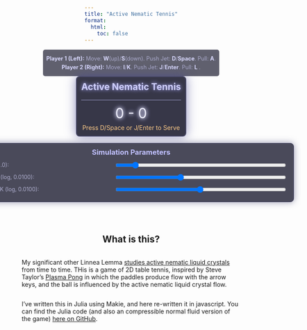 ```yaml
---
title: "Active Nematic Tennis"
format:
  html:
    toc: false
---
```


```{=html}
<head>
<meta name="viewport" content="width=device-width, initial-scale=1.0">
<style>
  body {
    margin: 0;
    display: flex;
    flex-direction: column;
    justify-content: center;
    align-items: center;
    min-height: 100vh;
  }
  .game-container {
    text-align: center;
    border: 2px solid #4a4a6a;
    padding: 10px;
    background-color: rgba(20, 20, 40, 0.85); 
    box-shadow: 0 0 25px rgba(70, 70, 150, 0.6); 
    margin-bottom: 15px;
    border-radius: 8px;
  }
  canvas {
    border: 1px solid #6a6a8a; 
    display: block;
    margin: 0 auto;
  }
  .simulation-parameters {
    border: 1px solid #3a3a5a;
    padding: 10px 15px;
    margin-bottom: 15px;
    background-color: rgba(30, 30, 50, 0.8); 
    border-radius: 8px;
    width: 750px;
    max-width: 800px;
    box-sizing: border-box;
    box-shadow: 0 0 15px rgba(50, 50, 100, 0.5);
  }
  .simulation-parameters h3 {
    margin-top: 0;
    margin-bottom: 10px;
    text-align: center;
    color: #c0c0ff;s
  }
  .simulation-parameters div {
    margin-bottom: 8px;
    display: flex;
    justify-content: space-between;
    align-items: center;
  }
  .simulation-parameters label {
    flex-basis: 45%;
    font-size: 0.9em;
    color: #b0b0d0;
  }
  .simulation-parameters input[type="range"] {
    flex-basis: 55%;
    cursor: pointer;
  }
  .controls-info {
    margin-top: 0;
    font-size: 0.9em;
    color: #ababcd;
    max-width: 800px;
    text-align: center;
    background-color: rgba(30, 30, 50, 0.7);
    padding: 8px;
    border-radius: 5px;
  }
  .controls-info p { margin: 5px 0; }
  .controls-info strong { color: #dadaff; } 
  .warning { color: orange; font-weight: bold; }
  #scoreDisplay {
      font-size: 32px; 
      margin-top:10px;
      margin-bottom: 5px;
      color: #f0f0ff; 
      text-shadow: 0 0 8px #ffffff, 0 0 12px #aaaaff; 
  }
  #gameMessage {
      font-size: 1.1em;
      color: #ffddaa;
      min-height: 1.5em;
  }
</style>
</head>
<body>


  <div class="controls-info">
    <p><strong>Player 1 (Left):</strong> Move: <strong>W</strong>(up)/<strong>S</strong>(down). Push Jet: <strong>D</strong>/<strong>Space</strong>. Pull: <strong>A</strong>.</p>
    <p><strong>Player 2 (Right):</strong> Move: <strong>I</strong>/<strong>K</strong>. Push Jet: <strong>J</strong>/<strong>Enter</strong>. Pull: <strong>L</strong> .</p>
  </div>

  <div class="game-container">
    <h2 style="margin-top:0; color: #d0d0ff; text-shadow: 0 0 10px #aaaaff;">Active Nematic Tennis</h2>
    <canvas id="gameCanvas"></canvas>
    <div id="scoreDisplay">0 - 0</div>
    <div id="gameMessage" style="font-size: 1em; color: #ffcc88; min-height: 1.2em;">Press D/Space or J/Enter to Serve</div>
  </div>

  <div class="simulation-parameters">
    <h3>Simulation Parameters</h3>
    <div>
      <label for="activitySlider">Activity (<span id="activityValue">1.0</span>):</label>
      <input type="range" id="activitySlider" min="0" max="10" step="0.05" value="1.0">
    </div>
    <div>
      <label for="viscositySlider">Viscosity (log, <span id="viscosityValue">0.0100</span>):</label>
      <input type="range" id="viscositySlider" min="20" max="100" step="1" value="50">
    </div>
    <div>
      <label for="elasticitySlider">Elasticity K (log, <span id="elasticityValue">0.0100</span>):</label>
      <input type="range" id="elasticitySlider" min="1" max="100" step="1" value="50">
    </div>
  </div>



<script>

// --- Pong Game Constants ---
const PADDLE_SPEED = 7;
const INITIAL_BALL_SPEED = 5;
const BALL_SPEED_INCREASE = 0.3;
const PADDLE_HEIGHT = 100;
const PADDLE_WIDTH = 15;
const BALL_RADIUS = 10;
const COURT_WIDTH = 700;
const COURT_HEIGHT = 600;

// --- Fluid Simulation Constants ---
const NX = 240;
const NY = 180;
const FLUID_DT = 0.00010;
const SOLVER_ITER = 20;
const MAX_FLUID_STEPS_PER_FRAME = 2;

const FLUID_DX = COURT_WIDTH / NX;
const FLUID_DY = COURT_HEIGHT / NY;
const FLUID_INV_DX = 1.0 / FLUID_DX;
const FLUID_INV_DY = 1.0 / FLUID_DY;
const FLUID_INV_DX2 = FLUID_INV_DX * FLUID_INV_DX;
const FLUID_INV_DY2 = FLUID_INV_DY * FLUID_INV_DY;

// --- Nematic & Fluid Parameters ---
let MU_VISCOSITY = 0.01;
const MU_VISCOSITY_MIN_LOG = 0.0015;
const MU_VISCOSITY_MAX_LOG = 0.05;

const ZETA_FRICTION = 0.00000001;
const LAMBDA_ALIGN = 0.7;
const GAMMA_ROT_VISC = 1.0;
let ALPHA_ACTIVITY = 4.0;

const NEMATIC_A = 1.0;
const NEMATIC_C = 1.0;

let NEMATIC_K_ELASTIC = 0.01;
const NEMATIC_K_ELASTIC_MIN_LOG = 0.0001;
const NEMATIC_K_ELASTIC_MAX_LOG = 100.00;

// --- Paddle Jet & Pull Constants ---
const PADDLE_JET_FORCE_STRENGTH = 9.0;
const PADDLE_PULL_FORCE_STRENGTH = 7.0;
const TARGET_JET_S0 = 0.0;
const JET_CONE_LENGTH_CELLS = 12;
const JET_MAX_WIDTH_FRAC = 0.6;
const PUSH_DYE_STRENGTH = 100.5; 
const PULL_DYE_STRENGTH = 1.2; 


// --- Ball/Fluid Interaction ---
const BALL_DRAG_COEFF = 0.1;
const VEL_SCALE = 0.00001;

// --- Director Visualization Constants ---
const ARROW_SUBSAMPLE = 1;
const ARROW_LENGTH = 11;   
const ARROW_COLOR = 'rgba(255, 255, 255, 0.9)'; 
const ARROW_LINE_WIDTH = 1.0;
const DIRECTOR_EPSILON = 1e-7;

// --- Visual Enhancement Constants ---
const PADDLE_COLOR = 'rgba(0, 220, 255, 1)';
const PADDLE_GLOW_COLOR = 'rgba(0, 220, 255, 0.7)';
const PADDLE_SHADOW_BLUR = 15;
const BALL_COLOR = 'rgba(255, 255, 0, 1)';
const BALL_GLOW_COLOR = 'rgba(255, 255, 100, 0.8)';
const BALL_SHADOW_BLUR_NORMAL = 20;
const BALL_SHADOW_BLUR_HIT = 35;
const BALL_HIT_GLOW_FRAMES = 6;


// --- Global Fluid Arrays ---
const FLUID_GRID_SIZE = (NX + 2) * (NY + 2);
let fluid_vx = new Float32Array(FLUID_GRID_SIZE);
let fluid_vy = new Float32Array(FLUID_GRID_SIZE);
let fluid_vx0 = new Float32Array(FLUID_GRID_SIZE);
let fluid_vy0 = new Float32Array(FLUID_GRID_SIZE);
let fluid_vx_prev_step = new Float32Array(FLUID_GRID_SIZE);
let fluid_vy_prev_step = new Float32Array(FLUID_GRID_SIZE);

let fluid_p = new Float32Array(FLUID_GRID_SIZE);
let fluid_div = new Float32Array(FLUID_GRID_SIZE);

let fluid_Qxx = new Float32Array(FLUID_GRID_SIZE);
let fluid_Qxy = new Float32Array(FLUID_GRID_SIZE);
let fluid_Qxx0 = new Float32Array(FLUID_GRID_SIZE);
let fluid_Qxy0 = new Float32Array(FLUID_GRID_SIZE);

let fluid_Hxx = new Float32Array(FLUID_GRID_SIZE);
let fluid_Hxy = new Float32Array(FLUID_GRID_SIZE);

let fluid_div_sigma_active_x = new Float32Array(FLUID_GRID_SIZE);
let fluid_div_sigma_active_y = new Float32Array(FLUID_GRID_SIZE);
let fluid_div_sigma_elastic_x = new Float32Array(FLUID_GRID_SIZE);
let fluid_div_sigma_elastic_y = new Float32Array(FLUID_GRID_SIZE);

let Sxx_flow_temp = new Float32Array(FLUID_GRID_SIZE);
let Sxy_flow_temp = new Float32Array(FLUID_GRID_SIZE);

let sigma_el_xx_temp = new Float32Array(FLUID_GRID_SIZE);
let sigma_el_xy_temp = new Float32Array(FLUID_GRID_SIZE);
let sigma_el_yy_temp = new Float32Array(FLUID_GRID_SIZE);

let p_old_iter = new Float32Array(FLUID_GRID_SIZE);
let x_prev_iter = new Float32Array(FLUID_GRID_SIZE);

// Dye concentrations
let fluid_dye_R = new Float32Array(FLUID_GRID_SIZE);
let fluid_dye_G = new Float32Array(FLUID_GRID_SIZE);
let fluid_dye_B = new Float32Array(FLUID_GRID_SIZE);
let fluid_dye_R0 = new Float32Array(FLUID_GRID_SIZE);
let fluid_dye_G0 = new Float32Array(FLUID_GRID_SIZE);
let fluid_dye_B0 = new Float32Array(FLUID_GRID_SIZE);

let fluid_time_accumulator = 0.0;

const canvas = document.getElementById('gameCanvas');
const ctx = canvas.getContext('2d');
canvas.width = COURT_WIDTH;
canvas.height = COURT_HEIGHT;

let offscreenFluidCanvas;
let offscreenFluidCtx;
let fluidCellImageData;

function setupFluidRenderingInfrastructure() {
    offscreenFluidCanvas = document.createElement('canvas');
    offscreenFluidCanvas.width = NX;
    offscreenFluidCanvas.height = NY;
    offscreenFluidCtx = offscreenFluidCanvas.getContext('2d');
    fluidCellImageData = offscreenFluidCtx.createImageData(NX, NY);
}

const scoreDisplay = document.getElementById('scoreDisplay');
const gameMessage = document.getElementById('gameMessage');

let paddleLeftY = COURT_HEIGHT / 2 - PADDLE_HEIGHT / 2;
let paddleRightY = COURT_HEIGHT / 2 - PADDLE_HEIGHT / 2;
let ball = {
    x: COURT_WIDTH / 2, y: COURT_HEIGHT / 2,
    dx: 0, dy: 0, speed: INITIAL_BALL_SPEED * 60,
    currentShadowBlur: BALL_SHADOW_BLUR_NORMAL,
    hitGlowTimer: 0
};
let scoreLeft = 0;
let scoreRight = 0;
let gameActive = true;
let serveState = 'p1_serve';
let servedBy = 'p1';
const keysPressed = {};
let lastFrameTime = performance.now();

const activitySlider = document.getElementById('activitySlider');
const activityValueDisplay = document.getElementById('activityValue');
const viscositySlider = document.getElementById('viscositySlider');
const viscosityValueDisplay = document.getElementById('viscosityValue');
const elasticitySlider = document.getElementById('elasticitySlider');
const elasticityValueDisplay = document.getElementById('elasticityValue');

function setupLogSlider(sliderElement, valueDisplayElement, parameterStore, pMin, pMax, initialValue, precision) {
    const logMin = Math.log(pMin);
    const logMax = Math.log(pMax);
    function updateParameter(sliderValue) {
        const s = parseFloat(sliderValue);
        const value = pMin * Math.pow(pMax / pMin, s / 100.0);
        parameterStore.value = value;
        valueDisplayElement.textContent = value.toFixed(precision);
    }
    let initialSliderPos = 50;
    if (initialValue > 0 && pMin > 0 && pMax/pMin > 0 && Math.log(pMax / pMin) !== 0) {
      initialSliderPos = 100 * (Math.log(initialValue / pMin) / Math.log(pMax / pMin));
      initialSliderPos = Math.max(0, Math.min(100, initialSliderPos));
    }
    sliderElement.value = initialSliderPos;
    updateParameter(initialSliderPos);
    sliderElement.oninput = function() { updateParameter(this.value); };
}

activityValueDisplay.textContent = ALPHA_ACTIVITY.toFixed(2);
activitySlider.value = ALPHA_ACTIVITY * (10 / 10);
activitySlider.oninput = function() {
    ALPHA_ACTIVITY = parseFloat(this.value);
    activityValueDisplay.textContent = ALPHA_ACTIVITY.toFixed(2);
}

let muViscosityStore = { value: MU_VISCOSITY };
setupLogSlider(viscositySlider, viscosityValueDisplay, muViscosityStore, MU_VISCOSITY_MIN_LOG, MU_VISCOSITY_MAX_LOG, MU_VISCOSITY, 4);
Object.defineProperty(window, 'MU_VISCOSITY', { get: () => muViscosityStore.value });

let nematicKElasticStore = { value: NEMATIC_K_ELASTIC };
setupLogSlider(elasticitySlider, elasticityValueDisplay, nematicKElasticStore, NEMATIC_K_ELASTIC_MIN_LOG, NEMATIC_K_ELASTIC_MAX_LOG, NEMATIC_K_ELASTIC, 4);
Object.defineProperty(window, 'NEMATIC_K_ELASTIC', { get: () => nematicKElasticStore.value });


function IX_fluid(i, j) { const ci=Math.max(0,Math.min(i,NX+1)); const cj=Math.max(0,Math.min(j,NY+1)); return ci+cj*(NX+2); }
function set_boundary_scalar(x_arr) { for(let i=1;i<=NX;i++){x_arr[IX_fluid(i,0)]=x_arr[IX_fluid(i,1)];x_arr[IX_fluid(i,NY+1)]=x_arr[IX_fluid(i,NY)];} for(let j=1;j<=NY;j++){x_arr[IX_fluid(0,j)]=x_arr[IX_fluid(1,j)];x_arr[IX_fluid(NX+1,j)]=x_arr[IX_fluid(NX,j)];} x_arr[IX_fluid(0,0)]=0.5*(x_arr[IX_fluid(1,0)]+x_arr[IX_fluid(0,1)]); x_arr[IX_fluid(NX+1,0)]=0.5*(x_arr[IX_fluid(NX,0)]+x_arr[IX_fluid(NX+1,1)]); x_arr[IX_fluid(0,NY+1)]=0.5*(x_arr[IX_fluid(1,NY+1)]+x_arr[IX_fluid(0,NY)]); x_arr[IX_fluid(NX+1,NY+1)]=0.5*(x_arr[IX_fluid(NX,NY+1)]+x_arr[IX_fluid(NX+1,NY)]); }
function set_boundary_velocity(b_type,x_arr){for(let i=0;i<=NX+1;i++){x_arr[IX_fluid(i,0)]=(b_type===2)?0.0:-x_arr[IX_fluid(i,1)];x_arr[IX_fluid(i,NY+1)]=(b_type===2)?0.0:-x_arr[IX_fluid(i,NY)];} for(let j=0;j<=NY+1;j++){x_arr[IX_fluid(0,j)]=(b_type===1)?0.0:-x_arr[IX_fluid(1,j)];x_arr[IX_fluid(NX+1,j)]=(b_type===1)?0.0:-x_arr[IX_fluid(NX,j)];} x_arr[IX_fluid(0,0)]=0.0; x_arr[IX_fluid(NX+1,0)]=0.0; x_arr[IX_fluid(0,NY+1)]=0.0; x_arr[IX_fluid(NX+1,NY+1)]=0.0;}
function laplacian_scalar(f_arr,i,j){const vc=f_arr[IX_fluid(i,j)];return(f_arr[IX_fluid(i+1,j)]-2*vc+f_arr[IX_fluid(i-1,j)])*FLUID_INV_DX2+(f_arr[IX_fluid(i,j+1)]-2*vc+f_arr[IX_fluid(i,j-1)])*FLUID_INV_DY2;}
function grad_x_centered(f_arr,i,j){return(f_arr[IX_fluid(i+1,j)]-f_arr[IX_fluid(i-1,j)])*0.5*FLUID_INV_DX;}
function grad_y_centered(f_arr,i,j){return(f_arr[IX_fluid(i,j+1)]-f_arr[IX_fluid(i,j-1)])*0.5*FLUID_INV_DY;}
function advect(b_type,d_out,d_in,velX,velY,dt_local){for(let j=1;j<=NY;j++){for(let i=1;i<=NX;i++){const idx=IX_fluid(i,j);let x=i-velX[idx]*dt_local*FLUID_INV_DX;let y=j-velY[idx]*dt_local*FLUID_INV_DY;x=Math.max(0.5,Math.min(x,NX+0.5));y=Math.max(0.5,Math.min(y,NY+0.5));const i0=Math.floor(x);const i1=i0+1;const j0=Math.floor(y);const j1=j0+1;const s1=x-i0;const s0=1-s1;const t1=y-j0;const t0=1-t1;d_out[idx]=s0*(t0*d_in[IX_fluid(i0,j0)]+t1*d_in[IX_fluid(i0,j1)])+s1*(t0*d_in[IX_fluid(i1,j0)]+t1*d_in[IX_fluid(i1,j1)]);}} if(b_type===0)set_boundary_scalar(d_out);else set_boundary_velocity(b_type,d_out);}
function calculate_H(Hxx_out,Hxy_out,Qxx_in,Qxy_in,K_elastic_param,A_coeff,C_coeff){for(let j=1;j<=NY;j++){for(let i=1;i<=NX;i++){const idx=IX_fluid(i,j);const qxx=Qxx_in[idx];const qxy=Qxy_in[idx];const lap_qxx=laplacian_scalar(Qxx_in,i,j);const lap_qxy=laplacian_scalar(Qxy_in,i,j);const trQ2=2*(qxx*qxx+qxy*qxy);Hxx_out[idx]=-(A_coeff*qxx+2*C_coeff*trQ2*qxx-K_elastic_param*lap_qxx);Hxy_out[idx]=-(A_coeff*qxy+2*C_coeff*trQ2*qxy-K_elastic_param*lap_qxy);}}set_boundary_scalar(Hxx_out);set_boundary_scalar(Hxy_out);}
function calculate_S_flow_term(Sxx_out,Sxy_out,Qxx_in,Qxy_in,vx,vy,lambda_align_param){for(let j=1;j<=NY;j++){for(let i=1;i<=NX;i++){const idx=IX_fluid(i,j);const qxx=Qxx_in[idx];const qxy=Qxy_in[idx];const dvx_dx=grad_x_centered(vx,i,j);const dvx_dy=grad_y_centered(vx,i,j);const dvy_dx=grad_x_centered(vy,i,j);const dvy_dy=grad_y_centered(vy,i,j);const Dxx=dvx_dx;const Dxy=0.5*(dvx_dy+dvy_dx);const omega_xy=0.5*(dvy_dx-dvx_dy);const comm_Omega_Q_xx=2*omega_xy*qxy;const comm_Omega_Q_xy=-2*omega_xy*qxx;Sxx_out[idx]=lambda_align_param*Dxx-comm_Omega_Q_xx;Sxy_out[idx]=lambda_align_param*Dxy-comm_Omega_Q_xy;}}}
function calculate_div_active_stress(div_sx,div_sy,Qxx_in,Qxy_in,alpha_activity_param){for(let j=1;j<=NY;j++){for(let i=1;i<=NX;i++){const idx=IX_fluid(i,j);const dQxx_dx=grad_x_centered(Qxx_in,i,j);const dQxx_dy=grad_y_centered(Qxx_in,i,j);const dQxy_dx=grad_x_centered(Qxy_in,i,j);const dQxy_dy=grad_y_centered(Qxy_in,i,j);div_sx[idx]=-alpha_activity_param*(dQxx_dx+dQxy_dy);div_sy[idx]=-alpha_activity_param*(dQxy_dx-dQxx_dy);}}set_boundary_scalar(div_sx);set_boundary_scalar(div_sy);}
function calculate_div_elastic_stress(div_out_x,div_out_y,Qxx_vec,Qxy_vec,Hxx_vec,Hxy_vec,K_elastic_param,lambda_align_param){for(let j=1;j<=NY;j++){for(let i=1;i<=NX;i++){const idx=IX_fluid(i,j);const q_xx=Qxx_vec[idx];const q_xy=Qxy_vec[idx];const h_xx=Hxx_vec[idx];const h_xy=Hxy_vec[idx];const comm_QH_xx=0;const comm_QH_xy=2*(q_xx*h_xy-q_xy*h_xx);sigma_el_xx_temp[idx]=-lambda_align_param*comm_QH_xx;sigma_el_xy_temp[idx]=-lambda_align_param*comm_QH_xy;sigma_el_yy_temp[idx]=-(-lambda_align_param*comm_QH_xx);}}for(let j=1;j<=NY;j++){for(let i=1;i<=NX;i++){const idx=IX_fluid(i,j);const dqxx_dx=grad_x_centered(Qxx_vec,i,j);const dqxy_dx=grad_x_centered(Qxy_vec,i,j);const dqxx_dy=grad_y_centered(Qxx_vec,i,j);const dqxy_dy=grad_y_centered(Qxy_vec,i,j);const sigK_xx=-K_elastic_param*2*(dqxx_dx*dqxx_dx+dqxy_dx*dqxy_dx);const sigK_xy=-K_elastic_param*2*(dqxx_dx*dqxx_dy+dqxy_dx*dqxy_dy);const sigK_yy=-K_elastic_param*2*(dqxx_dy*dqxx_dy+dqxy_dy*dqxy_dy);sigma_el_xx_temp[idx]+=sigK_xx;sigma_el_xy_temp[idx]+=sigK_xy;sigma_el_yy_temp[idx]+=sigK_yy;}}set_boundary_scalar(sigma_el_xx_temp);set_boundary_scalar(sigma_el_xy_temp);set_boundary_scalar(sigma_el_yy_temp);for(let j=1;j<=NY;j++){for(let i=1;i<=NX;i++){const idx=IX_fluid(i,j);div_out_x[idx]=grad_x_centered(sigma_el_xx_temp,i,j)+grad_y_centered(sigma_el_xy_temp,i,j);div_out_y[idx]=grad_x_centered(sigma_el_xy_temp,i,j)+grad_y_centered(sigma_el_yy_temp,i,j);}}}
function general_linear_solve(b_type,x_out,x0_rhs,coeff_I,coeff_lap_param,iterations){const cLapDx=coeff_lap_param*FLUID_INV_DX2;const cLapDy=coeff_lap_param*FLUID_INV_DY2;const den_val=coeff_I+2*cLapDx+2*cLapDy;if(Math.abs(den_val)<1e-9){for(let j_loop=1;j_loop<=NY;j_loop++){for(let i_loop=1;i_loop<=NX;i_loop++){x_out[IX_fluid(i_loop,j_loop)]=0;}} if(b_type===0)set_boundary_scalar(x_out);else set_boundary_velocity(b_type,x_out);return;} for(let k_iter=0;k_iter<iterations;k_iter++){x_prev_iter.set(x_out);for(let j_loop=1;j_loop<=NY;j_loop++){for(let i_loop=1;i_loop<=NX;i_loop++){const idx=IX_fluid(i_loop,j_loop);const sum_neigh=cLapDx*(x_prev_iter[IX_fluid(i_loop-1,j_loop)]+x_prev_iter[IX_fluid(i_loop+1,j_loop)])+cLapDy*(x_prev_iter[IX_fluid(i_loop,j_loop-1)]+x_prev_iter[IX_fluid(i_loop,j_loop+1)]);x_out[idx]=(x0_rhs[idx]+sum_neigh)/den_val;}} if(b_type===0)set_boundary_scalar(x_out);else set_boundary_velocity(b_type,x_out);}}
function project(velX,velY,p_arr,div_arr,iterations){for(let j=1;j<=NY;j++){for(let i=1;i<=NX;i++){const idx=IX_fluid(i,j);div_arr[idx]=grad_x_centered(velX,i,j)+grad_y_centered(velY,i,j);p_arr[idx]=0;}}set_boundary_scalar(div_arr);set_boundary_scalar(p_arr);const den_val=2*(FLUID_INV_DX2+FLUID_INV_DY2); if(Math.abs(den_val)<1e-9){for(let j_loop=1;j_loop<=NY;j_loop++){for(let i_loop=1;i_loop<=NX;i_loop++){velX[IX_fluid(i_loop,j_loop)]=0;velY[IX_fluid(i_loop,j_loop)]=0;}}set_boundary_velocity(1,velX);set_boundary_velocity(2,velY);return;} for(let k_iter=0;k_iter<iterations;k_iter++){p_old_iter.set(p_arr);for(let j_loop=1;j_loop<=NY;j_loop++){for(let i_loop=1;i_loop<=NX;i_loop++){const idx=IX_fluid(i_loop,j_loop);const sum_lap_neigh=(p_old_iter[IX_fluid(i_loop+1,j_loop)]+p_old_iter[IX_fluid(i_loop-1,j_loop)])*FLUID_INV_DX2+(p_old_iter[IX_fluid(i_loop,j_loop+1)]+p_old_iter[IX_fluid(i_loop,j_loop-1)])*FLUID_INV_DY2;p_arr[idx]=(sum_lap_neigh-div_arr[idx])/den_val;}}}set_boundary_scalar(p_arr);for(let j=1;j<=NY;j++){for(let i=1;i<=NX;i++){const idx=IX_fluid(i,j);velX[idx]-=grad_x_centered(p_arr,i,j);velY[idx]-=grad_y_centered(p_arr,i,j);}}set_boundary_velocity(1,velX);set_boundary_velocity(2,velY);}

function _apply_force_in_cone(force_vx_array,paddle_id,paddle_base_y_world,force_strength_value,is_pull){const paddle_center_y_world=paddle_base_y_world+PADDLE_HEIGHT/2.0;const paddle_center_gy_float=(paddle_center_y_world/COURT_HEIGHT)*NY+0.5;const paddle_center_gy_idx=Math.max(1,Math.min(Math.round(paddle_center_gy_float)+1,NY));let force_component;if(is_pull){force_component=(paddle_id===1)?-force_strength_value:force_strength_value;}else{force_component=(paddle_id===1)?force_strength_value:-force_strength_value;} const paddle_height_cells=PADDLE_HEIGHT/FLUID_DY;const max_jet_width_at_tip_cells=Math.max(1,Math.round(paddle_height_cells*JET_MAX_WIDTH_FRAC));const start_x_world_edge=(paddle_id===1)?PADDLE_WIDTH:(COURT_WIDTH-PADDLE_WIDTH);let start_gxi_jet_float;if(paddle_id===1){start_gxi_jet_float=((start_x_world_edge+FLUID_DX*0.5)/COURT_WIDTH)*NX+0.5;}else{start_gxi_jet_float=((start_x_world_edge-FLUID_DX*0.5)/COURT_WIDTH)*NX+0.5;} const start_gxi_jet_idx=Math.max(1,Math.min(Math.round(start_gxi_jet_float)+1,NX));const base_half_width_cells=Math.max(1,Math.round((paddle_height_cells/3.0)/2.0));const tip_half_width_cells=Math.max(1,Math.round(max_jet_width_at_tip_cells/2.0));for(let i_dist_cells=0;i_dist_cells<JET_CONE_LENGTH_CELLS;i_dist_cells++){let current_gxi=(paddle_id===1)?start_gxi_jet_idx+i_dist_cells:start_gxi_jet_idx-i_dist_cells;if(current_gxi<1||current_gxi>NX)continue;const width_frac=JET_CONE_LENGTH_CELLS<=1?1.0:i_dist_cells/Math.max(1.0,JET_CONE_LENGTH_CELLS-1);let current_jet_half_width_cells=Math.round(base_half_width_cells+(tip_half_width_cells-base_half_width_cells)*width_frac);current_jet_half_width_cells=Math.max(1,current_jet_half_width_cells);for(let gy_offset_loop=-(current_jet_half_width_cells-1);gy_offset_loop<current_jet_half_width_cells;gy_offset_loop++){const current_gyi=Math.max(1,Math.min(paddle_center_gy_idx+gy_offset_loop,NY));force_vx_array[IX_fluid(current_gxi,current_gyi)]+=force_component;}}}

function _apply_dye_in_cone(paddle_id, paddle_base_y_world, r_val, g_val, b_val) {
    const paddle_center_y_world = paddle_base_y_world + PADDLE_HEIGHT / 2.0;
    const paddle_center_gy_float = (paddle_center_y_world / COURT_HEIGHT) * NY + 0.5;
    const paddle_center_gy_idx = Math.max(1, Math.min(Math.round(paddle_center_gy_float) + 1, NY));
    const paddle_height_cells = PADDLE_HEIGHT / FLUID_DY;
    const max_jet_width_at_tip_cells = Math.max(1, Math.round(paddle_height_cells * JET_MAX_WIDTH_FRAC));
    const start_x_world_edge = (paddle_id === 1) ? PADDLE_WIDTH : (COURT_WIDTH - PADDLE_WIDTH);
    let start_gxi_jet_float;
    if (paddle_id === 1) { start_gxi_jet_float = ((start_x_world_edge + FLUID_DX * 0.5) / COURT_WIDTH) * NX + 0.5; }
    else { start_gxi_jet_float = ((start_x_world_edge - FLUID_DX * 0.5) / COURT_WIDTH) * NX + 0.5; }
    const start_gxi_jet_idx = Math.max(1, Math.min(Math.round(start_gxi_jet_float) + 1, NX));
    const base_half_width_cells = Math.max(1, Math.round((paddle_height_cells / 3.0) / 2.0));
    const tip_half_width_cells = Math.max(1, Math.round(max_jet_width_at_tip_cells / 2.0));

    for (let i_dist_cells = 0; i_dist_cells < JET_CONE_LENGTH_CELLS; i_dist_cells++) {
        let current_gxi = (paddle_id === 1) ? start_gxi_jet_idx + i_dist_cells : start_gxi_jet_idx - i_dist_cells;
        if (current_gxi < 1 || current_gxi > NX) continue;
        const width_frac = JET_CONE_LENGTH_CELLS <= 1 ? 1.0 : i_dist_cells / Math.max(1.0, JET_CONE_LENGTH_CELLS - 1);
        let current_jet_half_width_cells = Math.round(base_half_width_cells + (tip_half_width_cells - base_half_width_cells) * width_frac);
        current_jet_half_width_cells = Math.max(1, current_jet_half_width_cells);
        for (let gy_offset_loop = -(current_jet_half_width_cells - 1); gy_offset_loop < current_jet_half_width_cells; gy_offset_loop++) {
            const current_gyi = Math.max(1, Math.min(paddle_center_gy_idx + gy_offset_loop, NY));
            const idx_cone = IX_fluid(current_gxi, current_gyi);
            // Additive dye, capped at 1.0. Higher r_val/g_val/b_val means it reaches 1.0 faster.
            fluid_dye_R[idx_cone] = Math.min(100.0, fluid_dye_R[idx_cone] + r_val);
            fluid_dye_G[idx_cone] = Math.min(100.0, fluid_dye_G[idx_cone] + g_val);
            fluid_dye_B[idx_cone] = Math.min(100.0, fluid_dye_B[idx_cone] + b_val);
        }
    }
}

function apply_paddle_jet_q_and_dye(paddle_id, paddle_base_y_world) {
    // P1: Red, P2: Blue
    _apply_dye_in_cone(paddle_id, paddle_base_y_world,
        (paddle_id === 1 ? PUSH_DYE_STRENGTH : 0.0),
        0.0,
        (paddle_id === 1 ? 0.0 : PUSH_DYE_STRENGTH)
    );
    const paddle_center_y_world = paddle_base_y_world + PADDLE_HEIGHT / 2.0;
    const paddle_center_gy_float = (paddle_center_y_world / COURT_HEIGHT) * NY + 0.5;
    const paddle_center_gy_idx = Math.max(1, Math.min(Math.round(paddle_center_gy_float)+1, NY));
    const director_angle = (paddle_id === 1) ? 0.0 : Math.PI;
    const paddle_height_cells = PADDLE_HEIGHT / FLUID_DY;
    const max_jet_width_at_tip_cells = Math.max(1, Math.round(paddle_height_cells * JET_MAX_WIDTH_FRAC));
    const start_x_world_edge = (paddle_id === 1) ? PADDLE_WIDTH : (COURT_WIDTH - PADDLE_WIDTH);
    let start_gxi_jet_float; if (paddle_id === 1) { start_gxi_jet_float = ((start_x_world_edge + FLUID_DX*0.5)/COURT_WIDTH)*NX + 0.5; } else { start_gxi_jet_float = ((start_x_world_edge - FLUID_DX*0.5)/COURT_WIDTH)*NX + 0.5; }
    const start_gxi_jet_idx = Math.max(1, Math.min(Math.round(start_gxi_jet_float)+1, NX));
    const base_half_width_cells = Math.max(1, Math.round((paddle_height_cells / 3.0)/2.0));
    const tip_half_width_cells = Math.max(1, Math.round(max_jet_width_at_tip_cells / 2.0));
    for (let i_dist_cells = 0; i_dist_cells < JET_CONE_LENGTH_CELLS; i_dist_cells++) {
        let current_gxi = (paddle_id === 1) ? start_gxi_jet_idx + i_dist_cells : start_gxi_jet_idx - i_dist_cells;
        if (current_gxi < 1 || current_gxi > NX) continue;
        const width_frac = JET_CONE_LENGTH_CELLS <=1 ? 1.0 : i_dist_cells / Math.max(1.0, JET_CONE_LENGTH_CELLS - 1);
        let current_jet_half_width_cells = Math.round(base_half_width_cells + (tip_half_width_cells - base_half_width_cells) * width_frac);
        current_jet_half_width_cells = Math.max(1, current_jet_half_width_cells);
        for (let gy_offset_loop = -(current_jet_half_width_cells-1); gy_offset_loop < current_jet_half_width_cells; gy_offset_loop++) {
            const current_gyi = Math.max(1, Math.min(paddle_center_gy_idx + gy_offset_loop, NY));
            const idx_cone = IX_fluid(current_gxi, current_gyi);
        }
    }
}
function apply_paddle_pull_dye(paddle_id, paddle_base_y_world) {
    // P1: Green-ish, P2: Cyan-ish (Green + Blue)
    _apply_dye_in_cone(paddle_id, paddle_base_y_world,
        0.0,
        (paddle_id === 1 ? PULL_DYE_STRENGTH : PULL_DYE_STRENGTH * 0.7), // P1 mostly G, P2 less G
        (paddle_id === 1 ? PULL_DYE_STRENGTH * 0.3 : PULL_DYE_STRENGTH)  // P1 little B, P2 mostly B
    );
}

function fluid_step(p1_is_pushing, p1_y_world, p2_is_pushing, p2_y_world, p1_is_pulling, p2_is_pulling) {
    const u_old_vx_for_advection = fluid_vx_prev_step;
    const u_old_vy_for_advection = fluid_vy_prev_step;

    fluid_Qxx0.set(fluid_Qxx); fluid_Qxy0.set(fluid_Qxy);
    advect(0, fluid_Qxx, fluid_Qxx0, u_old_vx_for_advection, u_old_vy_for_advection, FLUID_DT);
    advect(0, fluid_Qxy, fluid_Qxy0, u_old_vx_for_advection, u_old_vy_for_advection, FLUID_DT);

    fluid_dye_R0.set(fluid_dye_R); fluid_dye_G0.set(fluid_dye_G); fluid_dye_B0.set(fluid_dye_B);
    advect(0, fluid_dye_R, fluid_dye_R0, u_old_vx_for_advection, u_old_vy_for_advection, FLUID_DT);
    advect(0, fluid_dye_G, fluid_dye_G0, u_old_vx_for_advection, u_old_vy_for_advection, FLUID_DT);
    advect(0, fluid_dye_B, fluid_dye_B0, u_old_vx_for_advection, u_old_vy_for_advection, FLUID_DT);

    calculate_H(fluid_Hxx, fluid_Hxy, fluid_Qxx, fluid_Qxy, NEMATIC_K_ELASTIC, NEMATIC_A, NEMATIC_C);
    calculate_S_flow_term(Sxx_flow_temp, Sxy_flow_temp, fluid_Qxx, fluid_Qxy, u_old_vx_for_advection, u_old_vy_for_advection, LAMBDA_ALIGN);
    for(let i=0;i<FLUID_GRID_SIZE;i++){ fluid_Qxx[i]+=FLUID_DT*(Sxx_flow_temp[i]+GAMMA_ROT_VISC*fluid_Hxx[i]); fluid_Qxy[i]+=FLUID_DT*(Sxy_flow_temp[i]+GAMMA_ROT_VISC*fluid_Hxy[i]); }
    set_boundary_scalar(fluid_Qxx); set_boundary_scalar(fluid_Qxy);

    calculate_H(fluid_Hxx, fluid_Hxy, fluid_Qxx, fluid_Qxy, NEMATIC_K_ELASTIC, NEMATIC_A, NEMATIC_C);
    calculate_div_active_stress(fluid_div_sigma_active_x, fluid_div_sigma_active_y, fluid_Qxx, fluid_Qxy, ALPHA_ACTIVITY);
    calculate_div_elastic_stress(fluid_div_sigma_elastic_x, fluid_div_sigma_elastic_y, fluid_Qxx, fluid_Qxy, fluid_Hxx, fluid_Hxy, NEMATIC_K_ELASTIC, LAMBDA_ALIGN);

    for(let i=0;i<FLUID_GRID_SIZE;i++){ fluid_vx0[i]=fluid_div_sigma_active_x[i]+fluid_div_sigma_elastic_x[i]; fluid_vy0[i]=fluid_div_sigma_active_y[i]+fluid_div_sigma_elastic_y[i]; }

    if(p1_is_pushing){ apply_paddle_jet_q_and_dye(1, p1_y_world); _apply_force_in_cone(fluid_vx0,1,p1_y_world,PADDLE_JET_FORCE_STRENGTH,false); }
    if(p2_is_pushing){ apply_paddle_jet_q_and_dye(2, p2_y_world); _apply_force_in_cone(fluid_vx0,2,p2_y_world,PADDLE_JET_FORCE_STRENGTH,false); }
    if(p1_is_pulling){ apply_paddle_pull_dye(1, p1_y_world); _apply_force_in_cone(fluid_vx0,1,p1_y_world,PADDLE_PULL_FORCE_STRENGTH,true); }
    if(p2_is_pulling){ apply_paddle_pull_dye(2, p2_y_world); _apply_force_in_cone(fluid_vx0,2,p2_y_world,PADDLE_PULL_FORCE_STRENGTH,true); }

    general_linear_solve(1,fluid_vx,fluid_vx0,ZETA_FRICTION,MU_VISCOSITY,SOLVER_ITER);
    general_linear_solve(2,fluid_vy,fluid_vy0,ZETA_FRICTION,MU_VISCOSITY,SOLVER_ITER);
    project(fluid_vx,fluid_vy,fluid_p,fluid_div,SOLVER_ITER);

    fluid_vx_prev_step.set(fluid_vx);
    fluid_vy_prev_step.set(fluid_vy);
}

function get_fluid_velocity_at(pos_x_world,pos_y_world){let gx=(pos_x_world/COURT_WIDTH)*NX-0.5;let gy=(pos_y_world/COURT_HEIGHT)*NY-0.5;gx=Math.max(0,Math.min(gx,NX-1.0001));gy=Math.max(0,Math.min(gy,NY-1.0001));const i0=Math.floor(gx);const i1=i0+1;const j0=Math.floor(gy);const j1=j0+1;const s1=gx-i0;const s0=1-s1;const t1=gy-j0;const t0=1-t1;const vx=s0*(t0*fluid_vx[IX_fluid(i0+1,j0+1)]+t1*fluid_vx[IX_fluid(i0+1,j1+1)])+s1*(t0*fluid_vx[IX_fluid(i1+1,j0+1)]+t1*fluid_vx[IX_fluid(i1+1,j1+1)]);const vy=s0*(t0*fluid_vy[IX_fluid(i0+1,j0+1)]+t1*fluid_vy[IX_fluid(i0+1,j1+1)])+s1*(t0*fluid_vy[IX_fluid(i1+1,j0+1)]+t1*fluid_vy[IX_fluid(i1+1,j1+1)]);return{x:vx*VEL_SCALE,y:vy*VEL_SCALE};}

function resetBall() {
    ball.speed = INITIAL_BALL_SPEED * 60;
    ball.dx = 0; ball.dy = 0;
    let paddleYToFollow;
    if (servedBy === 'p1') {
        ball.x = PADDLE_WIDTH + BALL_RADIUS + 10;
        paddleYToFollow = paddleLeftY;
        serveState = 'p1_serve';
        gameMessage.textContent = "Left Player: Press D/Space to Serve";
    } else {
        ball.x = COURT_WIDTH - PADDLE_WIDTH - BALL_RADIUS - 10;
        paddleYToFollow = paddleRightY;
        serveState = 'p2_serve';
        gameMessage.textContent = "Right Player: Press Left/Enter to Serve";
    }
    ball.y = paddleYToFollow + PADDLE_HEIGHT / 2;
    ball.y = Math.max(BALL_RADIUS, Math.min(ball.y, COURT_HEIGHT - BALL_RADIUS));
    ball.currentShadowBlur = BALL_SHADOW_BLUR_NORMAL;
    ball.hitGlowTimer = 0;
}
function movePaddles(){if(keysPressed['w'])paddleLeftY-=PADDLE_SPEED;if(keysPressed['s'])paddleLeftY+=PADDLE_SPEED;paddleLeftY=Math.max(0,Math.min(paddleLeftY,COURT_HEIGHT-PADDLE_HEIGHT));if(keysPressed['i'])paddleRightY-=PADDLE_SPEED;if(keysPressed['k'])paddleRightY+=PADDLE_SPEED;paddleRightY=Math.max(0,Math.min(paddleRightY,COURT_HEIGHT-PADDLE_HEIGHT));if(serveState==='p1_serve')ball.y=paddleLeftY+PADDLE_HEIGHT/2;else if(serveState==='p2_serve')ball.y=paddleRightY+PADDLE_HEIGHT/2;ball.y=Math.max(BALL_RADIUS,Math.min(ball.y,COURT_HEIGHT-BALL_RADIUS));}
function moveBall(gameDt) {
    if (serveState !== 'playing') return;

    if (ball.hitGlowTimer > 0) {
        ball.hitGlowTimer -= gameDt * 60;
        if (ball.hitGlowTimer <= 0) {
            ball.currentShadowBlur = BALL_SHADOW_BLUR_NORMAL;
        }
    }

    const fluidVelAtBall = get_fluid_velocity_at(ball.x, ball.y);
    const dragForceX = BALL_DRAG_COEFF * (fluidVelAtBall.x * (FLUID_DX / FLUID_DT) - ball.dx);
    const dragForceY = BALL_DRAG_COEFF * (fluidVelAtBall.y * (FLUID_DY / FLUID_DT) - ball.dy);
    ball.dx += dragForceX * gameDt;
    ball.dy += dragForceY * gameDt;
    ball.x += ball.dx * gameDt;
    ball.y += ball.dy * gameDt;

    if (ball.y - BALL_RADIUS < 0) { ball.y = BALL_RADIUS; ball.dy *= -1; }
    else if (ball.y + BALL_RADIUS > COURT_HEIGHT) { ball.y = COURT_HEIGHT - BALL_RADIUS; ball.dy *= -1; }

    function triggerBallHitEffect() {
        ball.currentShadowBlur = BALL_SHADOW_BLUR_HIT;
        ball.hitGlowTimer = BALL_HIT_GLOW_FRAMES;
    }

    if (ball.dx < 0 && ball.x - BALL_RADIUS < PADDLE_WIDTH && ball.x - BALL_RADIUS > 0 && ball.y + BALL_RADIUS > paddleLeftY && ball.y - BALL_RADIUS < paddleLeftY + PADDLE_HEIGHT) {
        ball.x = PADDLE_WIDTH + BALL_RADIUS;
        ball.speed += BALL_SPEED_INCREASE * 60;
        const hitOffset = (ball.y - (paddleLeftY + PADDLE_HEIGHT / 2)) / (PADDLE_HEIGHT / 2);
        const bounceAngle = hitOffset * (Math.PI / 3);
        ball.dx = ball.speed * Math.cos(bounceAngle);
        ball.dy = ball.speed * Math.sin(bounceAngle);
        triggerBallHitEffect();
    } else if (ball.dx > 0 && ball.x + BALL_RADIUS > COURT_WIDTH - PADDLE_WIDTH && ball.x + BALL_RADIUS < COURT_WIDTH && ball.y + BALL_RADIUS > paddleRightY && ball.y - BALL_RADIUS < paddleRightY + PADDLE_HEIGHT) {
        ball.x = COURT_WIDTH - PADDLE_WIDTH - BALL_RADIUS;
        ball.speed += BALL_SPEED_INCREASE * 60;
        const hitOffset = (ball.y - (paddleRightY + PADDLE_HEIGHT / 2)) / (PADDLE_HEIGHT / 2);
        const bounceAngle = hitOffset * (Math.PI / 3);
        const worldAngle = Math.PI - bounceAngle;
        ball.dx = ball.speed * Math.cos(worldAngle);
        ball.dy = ball.speed * Math.sin(worldAngle);
        triggerBallHitEffect();
    }

    if (ball.x + BALL_RADIUS < 0) { scoreRight++; servedBy = 'p1'; checkEndConditions(); }
    else if (ball.x - BALL_RADIUS > COURT_WIDTH) { scoreLeft++; servedBy = 'p2'; checkEndConditions(); }
}
function checkEndConditions(){scoreDisplay.textContent=`${scoreLeft} - ${scoreRight}`;initializeFluidAndGame();resetBall();}
function handleKeyPress(e){const key=e.key.toLowerCase();let serveTriggered=false;let serverIsP1=false;if(serveState==='p1_serve'&&(key==='d'||key===' ')){serveTriggered=true;serverIsP1=true;} else if(serveState==='p2_serve'&&(key==='arrowleft'||key==='enter')){serveTriggered=true;serverIsP1=false;} if(serveTriggered){const angleOffset=(Math.random()*(Math.PI/3))-(Math.PI/6);let finalAngle=serverIsP1?angleOffset:Math.PI+angleOffset;ball.dx=ball.speed*Math.cos(finalAngle);ball.dy=ball.speed*Math.sin(finalAngle);serveState='playing';gameMessage.textContent="";}}

function initializeFluidAndGame() {
    const rand_scale=0.01;
    for(let j=0;j<=NY+1;j++){for(let i=0;i<=NX+1;i++){
        const idx=IX_fluid(i,j);
        fluid_vx[idx]=0; fluid_vy[idx]=0;
        fluid_vx0[idx]=0; fluid_vy0[idx]=0;
        fluid_vx_prev_step[idx]=0; fluid_vy_prev_step[idx]=0;
        fluid_p[idx]=0; fluid_div[idx]=0;
        fluid_Hxx[idx]=0; fluid_Hxy[idx]=0;
        fluid_div_sigma_active_x[idx]=0; fluid_div_sigma_active_y[idx]=0;
        fluid_div_sigma_elastic_x[idx]=0; fluid_div_sigma_elastic_y[idx]=0;
        if(i>=1&&i<=NX&&j>=1&&j<=NY){
            fluid_Qxx[idx]=(Math.random()-0.5)*2*rand_scale;
            fluid_Qxy[idx]=(Math.random()-0.5)*2*rand_scale;
            fluid_dye_R[idx]=0; fluid_dye_G[idx]=0; fluid_dye_B[idx]=0;
        }else{
            fluid_Qxx[idx]=0; fluid_Qxy[idx]=0;
            fluid_dye_R[idx]=0; fluid_dye_G[idx]=0; fluid_dye_B[idx]=0;
        }
    }}
    set_boundary_scalar(fluid_Qxx); set_boundary_scalar(fluid_Qxy);
    set_boundary_scalar(fluid_dye_R); set_boundary_scalar(fluid_dye_G); set_boundary_scalar(fluid_dye_B);
    set_boundary_velocity(1,fluid_vx); set_boundary_velocity(2,fluid_vy);
    set_boundary_velocity(1,fluid_vx_prev_step); set_boundary_velocity(2,fluid_vy_prev_step);
}
function resetGame(){scoreLeft=0;scoreRight=0;scoreDisplay.textContent="0 - 0";paddleLeftY=COURT_HEIGHT/2-PADDLE_HEIGHT/2;paddleRightY=COURT_HEIGHT/2-PADDLE_HEIGHT/2;servedBy=(Math.random()<0.5)?'p1':'p2';resetBall();gameActive=true;initializeFluidAndGame();}

function update(gameDt) {
    movePaddles();
    if (gameActive) moveBall(gameDt);

    MU_VISCOSITY = muViscosityStore.value;
    NEMATIC_K_ELASTIC = nematicKElasticStore.value;

    let p1_is_pushing = (keysPressed['d'] || keysPressed[' ']) && (serveState === 'playing' || serveState === 'p1_serve');
    let p2_is_pushing = (keysPressed['j'] || keysPressed['enter']) && (serveState === 'playing' || serveState === 'p2_serve');
    let p1_is_pulling = keysPressed['a'] && serveState === 'playing';
    let p2_is_pulling = keysPressed['l'] && serveState === 'playing';

    fluid_time_accumulator += gameDt;
    let fluid_steps_taken_this_frame = 0;
    let p1_push_fluid = p1_is_pushing;
    let p2_push_fluid = p2_is_pushing;
    let p1_pull_fluid = p1_is_pulling;
    let p2_pull_fluid = p2_is_pulling;

    while (fluid_time_accumulator >= FLUID_DT && fluid_steps_taken_this_frame < MAX_FLUID_STEPS_PER_FRAME) {
        fluid_step(p1_push_fluid, paddleLeftY, p2_push_fluid, paddleRightY, p1_pull_fluid, p2_pull_fluid);
        fluid_time_accumulator -= FLUID_DT;
        fluid_steps_taken_this_frame++;
        p1_push_fluid = false;
        p2_push_fluid = false;
        p1_pull_fluid = false;
        p2_pull_fluid = false;
    }
}

// --- Dye Color Generation (No base plasma from s0_val) ---
// dyeR, dyeG, dyeB are 0-1 floats from fluid_dye arrays
function getDyeColor(dyeR_val, dyeG_val, dyeB_val) {

    const minBrightness = 10; // Minimum brightness if any dye is present
    const colorScale = 255 - minBrightness;

    let r = 0, g = 0, b = 0;

    if (dyeR_val > 0 || dyeG_val > 0 || dyeB_val > 0) {
        r = Math.min(255, minBrightness + dyeR_val * colorScale);
        g = Math.min(255, minBrightness + dyeG_val * colorScale);
        b = Math.min(255, minBrightness + dyeB_val * colorScale);
    }

    return [r, g, b];
}


function render() {
    ctx.clearRect(0,0,COURT_WIDTH,COURT_HEIGHT);

    const cellData = fluidCellImageData.data;

    for (let j_vis = 0; j_vis < NY; j_vis++) {
        for (let i_vis = 0; i_vis < NX; i_vis++) {
            const fluid_idx = IX_fluid(i_vis + 1, j_vis + 1);
            const dyeR_val = fluid_dye_R[fluid_idx];
            const dyeG_val = fluid_dye_G[fluid_idx];
            const dyeB_val = fluid_dye_B[fluid_idx];

            const [r, g, b] = getDyeColor(dyeR_val, dyeG_val, dyeB_val);

            const data_idx = (j_vis * NX + i_vis) * 4;
            cellData[data_idx]     = r;
            cellData[data_idx + 1] = g;
            cellData[data_idx + 2] = b;
            cellData[data_idx + 3] = 255;
        }
    }
    offscreenFluidCtx.putImageData(fluidCellImageData, 0, 0);
    ctx.imageSmoothingEnabled = false;
    ctx.drawImage(offscreenFluidCanvas, 0, 0, COURT_WIDTH, COURT_HEIGHT);
    ctx.imageSmoothingEnabled = true;

    ctx.strokeStyle = ARROW_COLOR;
    ctx.lineWidth = ARROW_LINE_WIDTH;
    ctx.beginPath();
    for(let j_vis=0;j_vis<NY;j_vis+=ARROW_SUBSAMPLE){for(let i_vis=0;i_vis<NX;i_vis+=ARROW_SUBSAMPLE){const fluid_cell_i=i_vis+1;const fluid_cell_j=j_vis+1;const idx=IX_fluid(fluid_cell_i,fluid_cell_j);const qxx=fluid_Qxx[idx];const qxy=fluid_Qxy[idx];let dir_x=1;let dir_y=0;const s_sq=2*(qxx*qxx+qxy*qxy);const s0_val=Math.sqrt(s_sq);if(s0_val>DIRECTOR_EPSILON){const angle_2phi=Math.atan2(qxy,qxx);const angle_phi=0.5*angle_2phi;dir_x=Math.cos(angle_phi);dir_y=Math.sin(angle_phi);} const centerX=i_vis*FLUID_DX+FLUID_DX/2;const centerY=j_vis*FLUID_DY+FLUID_DY/2;const halfLen=ARROW_LENGTH/2;ctx.moveTo(centerX-dir_x*halfLen,centerY-dir_y*halfLen);ctx.lineTo(centerX+dir_x*halfLen,centerY+dir_y*halfLen);}}
    ctx.stroke();

    ctx.shadowColor = PADDLE_GLOW_COLOR;
    ctx.shadowBlur = PADDLE_SHADOW_BLUR;
    drawRect(0, paddleLeftY, PADDLE_WIDTH, PADDLE_HEIGHT, PADDLE_COLOR);
    drawRect(COURT_WIDTH - PADDLE_WIDTH, paddleRightY, PADDLE_WIDTH, PADDLE_HEIGHT, PADDLE_COLOR);

    ctx.shadowColor = BALL_GLOW_COLOR;
    ctx.shadowBlur = ball.currentShadowBlur;
    if (gameActive || serveState === 'p1_serve' || serveState === 'p2_serve') {
        drawCircle(ball.x, ball.y, BALL_RADIUS, BALL_COLOR);
    }
    ctx.shadowBlur = 0;
}

function gameLoop(timestamp) {
    const gameDt = Math.min((timestamp - lastFrameTime) / 1000, 0.1);
    lastFrameTime = timestamp;
    update(gameDt);
    render();
    requestAnimationFrame(gameLoop);
}

window.addEventListener('keydown',(e)=>{keysPressed[e.key.toLowerCase()]=true;handleKeyPress(e);});
window.addEventListener('keyup',(e)=>{keysPressed[e.key.toLowerCase()]=false;});

setupFluidRenderingInfrastructure();
initializeFluidAndGame();

if(document.readyState==='loading'){window.addEventListener('DOMContentLoaded',()=>{activitySlider.dispatchEvent(new Event('input'));viscositySlider.dispatchEvent(new Event('input'));elasticitySlider.dispatchEvent(new Event('input'));});}else{activitySlider.dispatchEvent(new Event('input'));viscositySlider.dispatchEvent(new Event('input'));elasticitySlider.dispatchEvent(new Event('input'));}

ball.speed = INITIAL_BALL_SPEED * 60;
resetBall();

gameLoop(performance.now());

function drawRect(x,y,w,h,color){ctx.fillStyle=color;ctx.fillRect(x,y,w,h);}
function drawCircle(x,y,r,color){ctx.fillStyle=color;ctx.beginPath();ctx.arc(x,y,r,0,Math.PI*2);ctx.fill();}

</script>
</body>

```

---

## What is this?

My significant other Linnea Lemma [studies active nematic liquid crystals](https://www.proquest.com/docview/2632199059?fromopenview=true&pq-origsite=gscholar&sourcetype=Dissertations%20&%20Theses) from time to time. THis is a game of 2D table tennis, inspired by Steve Taylor's [Plasma Pong](https://en.wikipedia.org/wiki/Plasma_Pong) in which the paddles produce flow with the arrow keys, and the ball is influenced by the active nematic liquid crystal flow.

I've written this in Julia using Makie, and here re-written it in javascript. You can find the Julia code (and also an compressible normal fluid version of the game) [here on GitHub](https://github.com/bezlemma/active_nematic_tennis).
